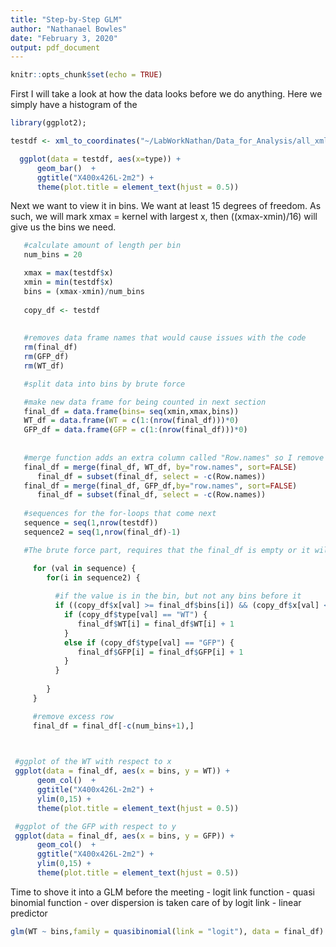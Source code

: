 ```yaml
---
title: "Step-by-Step GLM"
author: "Nathanael Bowles"
date: "February 3, 2020"
output: pdf_document
---
```


```r
knitr::opts_chunk$set(echo = TRUE)
```

First I will take a look at how the data looks before we do anything. Here we simply have a histogram of the 

```r
library(ggplot2);

testdf <- xml_to_coordinates("~/LabWorkNathan/Data_for_Analysis/all_xml_files/X400x426L-2m2.xml")

  ggplot(data = testdf, aes(x=type)) +
      geom_bar()  +
      ggtitle("X400x426L-2m2") +
      theme(plot.title = element_text(hjust = 0.5))
```

Next we want to view it in bins. We want at least 15 degrees of freedom. As such, we will mark xmax = kernel with largest x, then ((xmax-xmin)/16) will give us the bins we need.

```r
   #calculate amount of length per bin
   num_bins = 20

   xmax = max(testdf$x)
   xmin = min(testdf$x)
   bins = (xmax-xmin)/num_bins
   
   copy_df <- testdf
   
   
   #removes data frame names that would cause issues with the code
   rm(final_df)
   rm(GFP_df)
   rm(WT_df)
```

```r
   #split data into bins by brute force

   #make new data frame for being counted in next section
   final_df = data.frame(bins= seq(xmin,xmax,bins))
   WT_df = data.frame(WT = c(1:(nrow(final_df)))*0)
   GFP_df = data.frame(GFP = c(1:(nrow(final_df)))*0)
   
   
   #merge function adds an extra column called "Row.names" so I remove them immedietely after... twice
   final_df = merge(final_df, WT_df, by="row.names", sort=FALSE)
      final_df = subset(final_df, select = -c(Row.names))
   final_df = merge(final_df, GFP_df,by="row.names", sort=FALSE)
      final_df = subset(final_df, select = -c(Row.names))
  
   #sequences for the for-loops that come next
   sequence = seq(1,nrow(testdf)) 
   sequence2 = seq(1,nrow(final_df)-1)
```


```r

   #The brute force part, requires that the final_df is empty or it will double count

     for (val in sequence) {                                             #for each value
        for(i in sequence2) {                                              #for each bin
          
          #if the value is in the bin, but not any bins before it
          if ((copy_df$x[val] >= final_df$bins[i]) && (copy_df$x[val] < final_df$bins[i+1]) ) { 
            if (copy_df$type[val] == "WT") {                            #has to check if the kernel is WT or GFP then increments bin
               final_df$WT[i] = final_df$WT[i] + 1                      
            }               
            else if (copy_df$type[val] == "GFP") {
               final_df$GFP[i] = final_df$GFP[i] + 1
            }
          }
    
        }
     }

     #remove excess row
     final_df = final_df[-c(num_bins+1),]

  
```




```r
 #ggplot of the WT with respect to x
 ggplot(data = final_df, aes(x = bins, y = WT)) +
      geom_col()  +
      ggtitle("X400x426L-2m2") +
      ylim(0,15) +
      theme(plot.title = element_text(hjust = 0.5))

```




```r

 #ggplot of the GFP with respect to y
 ggplot(data = final_df, aes(x = bins, y = GFP)) +
      geom_col()  +
      ggtitle("X400x426L-2m2") +
      ylim(0,15) +
      theme(plot.title = element_text(hjust = 0.5))
```


Time to shove it into a GLM before the meeting
- logit link function
- quasi binomial function
- over dispersion is taken care of by logit link
- linear predictor

```r
glm(WT ~ bins,family = quasibinomial(link = "logit"), data = final_df)


```


